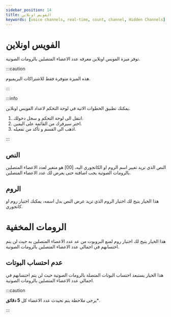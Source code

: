 ```yaml
---
sidebar_position: 14
title: الفويس اونلاين 
keywords: [voice channels, real-time, count, channel, Hidden Channels] 
---
```



# الفويس اونلاين 

توفر ميزة الفويس اونلاين معرفه عدد الاعضاء المتصلين بالرومات الصوتية.

:::caution 

هذه الميزة متوفرة فقط للاشتراكات البريميوم.

:::

:::info


يمكنك تطبيق الخطوات الاتية في لوحة التحكم لاعداد الفويس اونلاين.

1. انتقل الى لوحة التحكم و سجل دخولك. 
2. اختر سيرفرك من القائمة على اليمين.
3. اذهب الى القسم و تأكد من تفعيله. 

:::

## النص

النص الذي تريد تغيير اسم الروم او الكاتجوري اليه، [00] هو متغير لعدد الاعضاء المتصلين بالرومات الصوتية يجب اضافتة حتى يعرض لك عدد الاعضاء المتصلين.

## الروم

هذا الخيار يتيح لك اختيار الروم الذي تريد عرض النص بدل اسمه، يمكنك اختيار روم او كاتجوري. 

# الرومات المخفية

هذا الخيار يتيح لك اختيار روم لمنع البروبوت من عد عدد الاعضاء المتصلين به حيث لن يتم احتسابهم في اجمالي عدد الاعضاء المتصلين بالرومات الصوتية.

## عدم احتساب البوتات

هذا الخيار يستبعد احتساب البوتات المتصلة بالرومات الصوتية حيث لن يتم احتسابهم في اجمالي عدد الاعضاء المتصلين بالرومات الصوتية.

:::caution 

يرجى ملاحظة يتم تحيدث عدد الاعضاء كل **5 دقائق***.

:::
